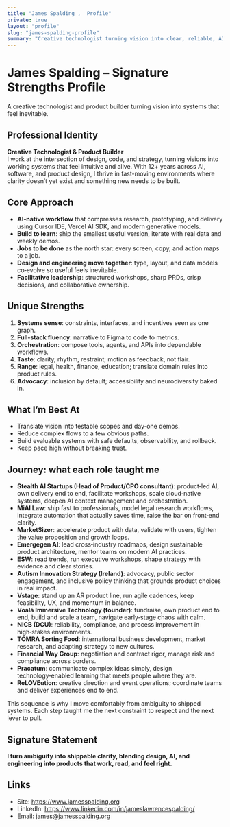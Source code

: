 ```yaml
---
title: "James Spalding ,  Profile"
private: true
layout: "profile"
slug: "james-spalding-profile"
summary: "Creative technologist turning vision into clear, reliable, AI‑native products. Systems thinker with taste; I ship human, evaluable software."
---
```


# James Spalding – Signature Strengths Profile

A creative technologist and product builder turning vision into systems that feel inevitable.

## Professional Identity
**Creative Technologist & Product Builder**  
I work at the intersection of design, code, and strategy, turning visions into working systems that feel intuitive and alive. With 12+ years across AI, software, and product design, I thrive in fast-moving environments where clarity doesn’t yet exist and something new needs to be built.

## Core Approach
- **AI‑native workflow** that compresses research, prototyping, and delivery using Cursor IDE, Vercel AI SDK, and modern generative models.  
- **Build to learn**: ship the smallest useful version, iterate with real data and weekly demos.  
- **Jobs to be done** as the north star: every screen, copy, and action maps to a job.  
- **Design and engineering move together**: type, layout, and data models co‑evolve so useful feels inevitable.  
- **Facilitative leadership**: structured workshops, sharp PRDs, crisp decisions, and collaborative ownership.  

## Unique Strengths
1. **Systems sense**: constraints, interfaces, and incentives seen as one graph.  
2. **Full‑stack fluency**: narrative to Figma to code to metrics.  
3. **Orchestration**: compose tools, agents, and APIs into dependable workflows.  
4. **Taste**: clarity, rhythm, restraint; motion as feedback, not flair.  
5. **Range**: legal, health, finance, education; translate domain rules into product rules.  
6. **Advocacy**: inclusion by default; accessibility and neurodiversity baked in.  

## What I’m Best At
- Translate vision into testable scopes and day‑one demos.  
- Reduce complex flows to a few obvious paths.  
- Build evaluable systems with safe defaults, observability, and rollback.  
- Keep pace high without breaking trust.  

## Journey: what each role taught me
- **Stealth AI Startups (Head of Product/CPO consultant)**: product‑led AI, own delivery end to end, facilitate workshops, scale cloud‑native systems, deepen AI context management and orchestration.
- **MiAI Law**: ship fast to professionals, model legal research workflows, integrate automation that actually saves time, raise the bar on front‑end clarity.
- **MarketSizer**: accelerate product with data, validate with users, tighten the value proposition and growth loops.
- **Emergegen AI**: lead cross‑industry roadmaps, design sustainable product architecture, mentor teams on modern AI practices.
- **ESW**: read trends, run executive workshops, shape strategy with evidence and clear stories.
- **Autism Innovation Strategy (Ireland)**: advocacy, public sector engagement, and inclusive policy thinking that grounds product choices in real impact.
- **Vstage**: stand up an AR product line, run agile cadences, keep feasibility, UX, and momentum in balance.
- **Voalá Immersive Technology (founder)**: fundraise, own product end to end, build and scale a team, navigate early‑stage chaos with calm.
- **NICB (DCU)**: reliability, compliance, and process improvement in high‑stakes environments.
- **TOMRA Sorting Food**: international business development, market research, and adapting strategy to new cultures.
- **Financial Way Group**: negotiation and contract rigor, manage risk and compliance across borders.
- **Pracatum**: communicate complex ideas simply, design technology‑enabled learning that meets people where they are.
- **ReLOVEution**: creative direction and event operations; coordinate teams and deliver experiences end to end.

This sequence is why I move comfortably from ambiguity to shipped systems. Each step taught me the next constraint to respect and the next lever to pull.

## Signature Statement
**I turn ambiguity into shippable clarity, blending design, AI, and engineering into products that work, read, and feel right.**

## Links
- Site: https://www.jamesspalding.org  
- LinkedIn: https://www.linkedin.com/in/jameslawrencespalding/  
- Email: james@jamesspalding.org